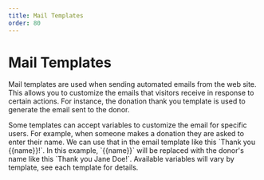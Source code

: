```yaml
---
title: Mail Templates
order: 80
---
```

# Mail Templates

Mail templates are used when sending automated emails from the web site. This allows you to customize the emails that visitors receive in response to certain actions. For instance, the donation thank you template is used to generate the email sent to the donor.

<Aside>
    Some templates can accept variables to customize the email for specific users. For example, when someone makes a donation they are asked to enter their name. We can use that in the email template like this `Thank you {{name}}!`. In this example, `{{name}}` will be replaced with the donor's name like this `Thank you Jane Doe!`. Available variables will vary by template, see each template for details.
</Aside>